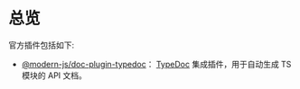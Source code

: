 # 总览

官方插件包括如下:

- [@modern-js/doc-plugin-typedoc](./typedoc)： [TypeDoc](https://github.com/TypeStrong/typedoc) 集成插件，用于自动生成 TS 模块的 API 文档。
